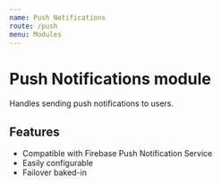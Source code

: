 ```yaml
---
name: Push Notifications
route: /push
menu: Modules
---
```


# Push Notifications module

Handles sending push notifications to users.

## Features

- Compatible with Firebase Push Notification Service
- Easily configurable
- Failover baked-in
